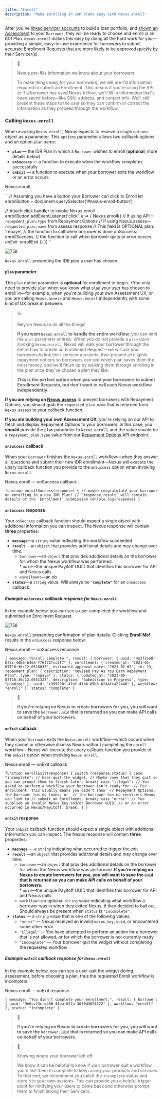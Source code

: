 ```yaml
---
title: "Enroll"
description: "Make enrolling in IDR plans easy with Nexus.enroll"
---
```


After you've [linked servicer accounts](/docs/nexus-link) to build a loan portfolio, and [shown an Assessment](/docs/assess) to your `Borrower`, they will be ready to choose and enroll in an IDR Plan. `Nexus.enroll` makes this easy by doing all the hard work for you—providing a simple, easy-to-use experience for borrowers to submit accurate Enrollment Requests that are more likely to be approved quickly by their Servicer(s).

> 📘
> 
> Nexus pre-fills information we know about your borrowers
> 
> To make things easy for your borrowers, we will pre-fill information required to submit an Enrollment. This means if you're using the API, or if a borrower has used Nexus before, we'll fill in information that's been saved before—like SSN, address, and contact info. We'll still present these steps to the user so they can confirm or correct the information as they proceed through the workflow.

### Calling `Nexus.enroll`

When invoking `Nexus.enroll`, Nexus expects to receive a single `options` object as a parameter. This `options` parameter allows two callback options and an option `plan` name:

* **`plan`** — the IDR Plan in which a `Borrower` wishes to enroll (**optional**; more details below)
* **`onSuccess`** — a function to execute when the workflow completes successfully
* **`onExit`** — a function to execute when your borrower exits the workflow or an error occurs

Nexus.enroll

`` // Assuming you have a button your Borrower can click to Enroll
let enrollButton = document.querySelector('#nexus-enroll-button')

// Attach click handler to invoke Nexus.enroll
enrollButton.addEventListener('click', e => {
  Nexus.enroll({
    // If using API—`repayment_plan.type` from Repayment Options
    // If using Nexus.assess—`requested_plan.name` from assess response
    // This field is OPTIONAL
    plan: 'repaye',
    // the function to call when borrower is done
    onSuccess: enrollSuccess,
    // the function to call when borrower quits or error occurs
    onExit: enrollExit
  })
})
 ``

![758](/images/7af36f2-nexus-enroll-review-plan.png "nexus-enroll-review-plan.png")

`Nexus.enroll` presenting the IDR plan a user has chosen.

#### `plan` parameter

The `plan` option parameter is **optional** for enrollment to begin. \*You only need to provide `plan` when you know what `plan` your user has chosen to enroll in—for example, when you're building your own Assessment UX, or you are calling `Nexus.assess` and `Nexus.enroll` independently with some kind of UX break in between.

> 👍
> 
> Rely on Nexus to do all the things!
> 
> **If you want `Nexus.enroll` to handle the entire workflow**, you can _omit_ the `plan` parameter entirely. When you do not provide a `plan` upon invoking `Nexus.enroll`, Nexus will walk your borrower through the entire flow to create an Enrollment Request—we will ask your borrowers to link their servicer accounts, then present all eligible repayment options so borrowers can see which plan saves them the most money, and we'll finish up by walking them through enrolling in the plan once they've chosen a plan they like.
> 
> **This is the perfect option when you want your borrowers to submit Enrollment Requests, but don't want to call each Nexus workflow independently.**

**If you are relying on [Nexus.assess](/docs/nexus-assess)** to present borrowers with Repayment Options, you should grab the `requested_plan.name` that is returned from `Nexus.assess` to your callback function.

**If you are building your own Assessment UX**, you're relying on our API to fetch and display Repayment Options to your borrowers. In this case, you **should** provide the `plan` parameter to `Nexus.enroll`, and the value should be a `repayment_plan.type` value from our [Repayment Options](/reference/get-repayment-options) API endpoint.

#### `onSuccess` callback

When your `Borrower` finishes the `Nexus.enroll` workflow—when they answer all questions and submit their new IDR enrollment—Nexus will execute the unary callback function you provide to the `onSuccess` option when invoking `Nexus.enroll`.

Nexus.enroll — onSuccess callback

`` function enrollSuccess(response) {
  // maybe congratulate your borrower on enrolling in a new IDR Plan!
  // `response.result` will contain details of the `Enrollment` submission
  console.log(response)
}
 ``

#### `onSuccess` response

Your `onSuccess` callback function should expect a single object with additional information you can inspect. The Nexus response will contain **three** properties:

* **`message`**—a `string` value indicating the workflow succeeded
* **`result`** —an `object` that provides additional details and may change over time.  
   * `borrower`—an `object` that provides additional details on the borrower for whom the Nexus workflow was performed.  
         * `uuid`—the unique Payitoff UUID that identifies this borrower for API and Nexus calls  
   * `enrollment`—an ob
* **`status`**—a `string` value. Will always be **`"complete"`** for an `onSuccess` callback.

##### Example `onSuccess` callback response for `Nexus.enroll`

In the example below, you can see a user completed the workflow and submitted an Enrollment Request.

![758](/images/8213125-nexus-enroll-confirm.png "nexus-enroll-confirm.png")

`Nexus.enroll` presenting confirmation of plan details. Clicking **Enroll Me!** results in the `onSuccess` response below.

Nexus.enroll — onSuccess response

`{
  message: "Enroll complete.",
  result: {
    borrower: {
      uuid: "4a3f2ae8-b72c-4db6-b46e-f76f72fcc2f7"
    },
    enrollment: {
      created_at: "2021-05-07T16:36:12.051603Z",
      estimated_approval_date: "2021-07-02",
      id: 23,
      repayment_plan: {
        description: "Revised Pay As You Earn Repayment Plan",
        type: "repaye"
      },
      status: {
        updated_at: "2021-05-07T16:36:12.055132Z",
        description: "Submission in Progress",
        type: "pending"
      },
      uuid: "c399298f-47ef-4fab-85b3-6244fca22448"
    },
    workflow: "enroll"
  },
  status: "complete"
}
`

> 📘
> 
> **If you're relying on Nexus to create borrowers for you, you will want to save the `borrower.uuid` that is returned so you can make API calls on behalf of your borrowers.**

#### `onExit` callback

When your `Borrower` exits the `Nexus.enroll` workflow—which occurs when they cancel or otherwise dismiss Nexus without completing the `enroll` workflow—Nexus will execute the unary callback function you provide to the `onExit` option when invoking `Nexus.enroll`.

Nexus.enroll — onExit callback

`function enrollExit(response) {
  switch (response.status) {
    case "incomplete":
      // User quit the widget.
      // Maybe save that they quit so you can prompt them to finish later.
      break;
    case "illegal":
      // You asked to perform a workflow your borrower isn't ready for.
      // For enrollment, this usually means you didn't show 
      // Repayment Options, the borrower has no loans, or 
      // the borrower has no servicers Nexus can link to
      // submit an Enrollment.
      break;
    case "error":
      // You supplied an invalid Nexus key and/or Borrower UUID,
      // or an error occurred in Nexus/Payitoff.
      break;
  }
}
`

#### `onExit` response

Your `onExit` callback function should expect a single object with additional information you can inspect. The Nexus response will contain **three** properties:

* **`message`** — a `string` indicating what occurred to trigger the exit
* **`result`** —an `object` that provides additional details and may change over time.  
   * `borrower`—an `object` that provides additional details on the borrower for whom the Nexus workflow was performed. **If you're relying on Nexus to create borrowers for you, you will want to save the `uuid` that is returned so you can make API calls on behalf of your borrowers.**  
         * `uuid`—the unique Payitoff UUID that identifies this borrower for API and Nexus calls  
   * `workflow`—an optional `string` value indicating what workflow a borrower was in when they exited Nexus, if they decided to bail out. Should always be present when `status` is `"incomplete"`.
* **`status`** — a `string` value that is one of the following values:  
   * `"error"` — Nexus received an invalid `nexus_key`, `uuid`, or encountered some other error  
   * `"illegal"` — You have attempted to perform an action for a borrower that is not allowed, or for which the borrower is not currently ready  
   * `"incomplete"` — Your borrower quit the widget without completing the requested workflow

##### Example `onExit` callback response for `Nexus.enroll`

In the example below, you can see a user quit the widget during assessment, before choosing a plan, thus the requested Enroll workflow is incomplete.

Nexus.enroll — onExit response

`{
  message: "You didn't complete your enrollment.",
  result: {
    borrower: {
      uuid: "9e0cc73c-d450-44ea-857a-3030d3674572"
    },
    workflow: "enroll"
  },
  status: "incomplete"
}
`

> 📘
> 
> **If you're relying on Nexus to create borrowers for you, you will want to save the `borrower.uuid` that is returned so you can make API calls on behalf of your borrowers.**

> 📘
> 
> Knowing where your borrower left off
> 
> We know it can be helpful to know if your borrower quit a workflow you'd like them to complete to keep using your products and services. To that end, we recommend you catch the `incomplete` status and store it in your own systems. This can provide you a helpful trigger point for notifying your users to come back and otherwise prompt them to finish linking their Servicers.